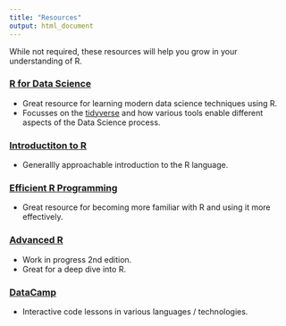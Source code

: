 ```yaml
---
title: "Resources"
output: html_document
---
```


While not required, these resources will help you grow in your understanding of
R.

### [R for Data Science](http://r4ds.had.co.nz)
* Great resource for learning modern data science techniques using R.
* Focusses on the [tidyverse](https://www.tidyverse.org) and how various tools
enable different aspects of the Data Science process.


### [Introductiton to R](https://colinfay.me/intro-to-r/)
+ Generallly approachable introduction to the R language.

### [Efficient R Programming](https://csgillespie.github.io/efficientR/)
* Great resource for becoming more familiar with R and using it more effectively.

### [Advanced R](https://adv-r.hadley.nz)
* Work in progress 2nd edition.
* Great for a deep dive into R.

### [DataCamp](https://www.datacamp.com)
* Interactive code lessons in various languages / technologies.